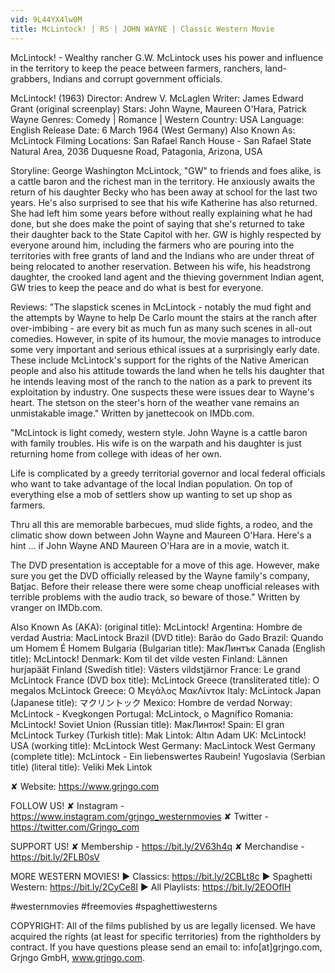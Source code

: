 ```yaml
---
vid: 9L44YX4lw0M
title: McLintock! | RS | JOHN WAYNE | Classic Western Movie
---
```


McLintock! - Wealthy rancher G.W. McLintock uses his power and influence in the territory to keep the peace between farmers, ranchers, land-grabbers, Indians and corrupt government officials. 

McLintock! (1963)
Director: Andrew V. McLaglen
Writer: James Edward Grant (original screenplay)
Stars: John Wayne, Maureen O'Hara, Patrick Wayne 
Genres: Comedy | Romance | Western 
Country: USA
Language: English
Release Date: 6 March 1964 (West Germany)
Also Known As: McLintock 
Filming Locations: San Rafael Ranch House - San Rafael State Natural Area, 2036 Duquesne Road, Patagonia, Arizona, USA 

Storyline:
George Washington McLintock, "GW" to friends and foes alike, is a cattle baron and the richest man in the territory. He anxiously awaits the return of his daughter Becky who has been away at school for the last two years. He's also surprised to see that his wife Katherine has also returned. She had left him some years before without really explaining what he had done, but she does make the point of saying that she's returned to take their daughter back to the State Capitol with her. GW is highly respected by everyone around him, including the farmers who are pouring into the territories with free grants of land and the Indians who are under threat of being relocated to another reservation. Between his wife, his headstrong daughter, the crooked land agent and the thieving government Indian agent, GW tries to keep the peace and do what is best for everyone.

Reviews:
"The slapstick scenes in McLintock - notably the mud fight and the attempts by Wayne to help De Carlo mount the stairs at the ranch after over-imbibing - are every bit as much fun as many such scenes in all-out comedies. However, in spite of its humour, the movie manages to introduce some very important and serious ethical issues at a surprisingly early date. These include McLintock's support for the rights of the Native American people and also his attitude towards the land when he tells his daughter that he intends leaving most of the ranch to the nation as a park to prevent its exploitation by industry. One suspects these were issues dear to Wayne's heart. The stetson on the steer's horn of the weather vane remains an unmistakable image." Written by janettecook on IMDb.com.

"McLintock is light comedy, western style. John Wayne is a cattle baron with family troubles. His wife is on the warpath and his daughter is just returning home from college with ideas of her own.

Life is complicated by a greedy territorial governor and local federal officials who want to take advantage of the local Indian population. On top of everything else a mob of settlers show up wanting to set up shop as farmers.

Thru all this are memorable barbecues, mud slide fights, a rodeo, and the climatic show down between John Wayne and Maureen O'Hara. Here's a hint ... if John Wayne AND Maureen O'Hara are in a movie, watch it.

The DVD presentation is acceptable for a move of this age. However, make sure you get the DVD officially released by the Wayne family's company, Batjac. Before their release there were some cheap unofficial releases with terrible problems with the audio track, so beware of those." Written by vranger on IMDb.com.

Also Known As (AKA):
(original title): McLintock!
Argentina: Hombre de verdad
Austria: MacLintock
Brazil (DVD title): Barão do Gado
Brazil: Quando um Homem É Homem
Bulgaria (Bulgarian title): МакЛинтък
Canada (English title): McLintock!
Denmark: Kom til det vilde vesten
Finland: Lännen hurjapäät
Finland (Swedish title): Västers vildstjärnor
France: Le grand McLintock
France (DVD box title): McLintock
Greece (transliterated title): O megalos McLintock
Greece: Ο Μεγάλος ΜακΛίντοκ
Italy: McLintock
Japan (Japanese title): マクリントック
Mexico: Hombre de verdad
Norway: McLintock - Kvegkongen
Portugal: McLintock, o Magnífico
Romania: McLintock!
Soviet Union (Russian title): МакЛинток!
Spain: El gran McLintock
Turkey (Turkish title): Mak Lintok: Altın Adam
UK: McLintock!
USA (working title): McLintock
West Germany: MacLintock
West Germany (complete title): McLintock - Ein liebenswertes Raubein!
Yugoslavia (Serbian title) (literal title): Veliki Mek Lintok

✘ Website: https://www.grjngo.com

FOLLOW US!
✘ Instagram - https://www.instagram.com/grjngo_westernmovies
✘ Twitter - https://twitter.com/Grjngo_com

SUPPORT US!
✘ Membership - https://bit.ly/2V63h4q
✘ Merchandise - https://bit.ly/2FLB0sV

MORE WESTERN MOVIES! 
► Classics: https://bit.ly/2CBLt8c 
► Spaghetti Western: https://bit.ly/2CyCe8I 
► All Playlists: https://bit.ly/2EOOfIH 

#westernmovies #freemovies #spaghettiwesterns

COPYRIGHT: All of the films published by us are legally licensed. We have acquired the rights (at least for specific territories) from the rightholders by contract. If you have questions please send an email to: info[at]grjngo.com, Grjngo GmbH, www.grjngo.com.